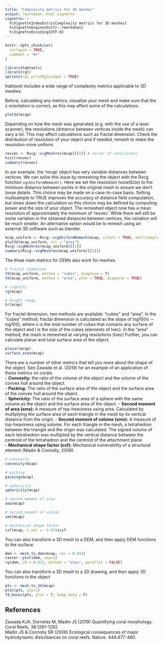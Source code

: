 ```yaml
---
title: "Complexity metrics for 3D meshes"
output: rmarkdown::html_vignette
vignette: >
  %\VignetteIndexEntry{Complexity metrics for 3D meshes}
  %\VignetteEngine{knitr::rmarkdown}
  %\VignetteEncoding{UTF-8}
---
```


```r
knitr::opts_chunk$set(
  collapse = TRUE,
  comment = "#>"
)
```

```r
library(habtools)
library(rgl)
options(rgl.printRglwidget = TRUE)
```

*habtools* includes a wide range of complexity metrics applicable to 3D meshes. 

Before, calculating any metrics, visualize your mesh and make sure that the z orientation is correct, as this may affect some of the calculations.
```r
plot3d(mcap)
```

Depending on how the mesh was generated (e.g. with the use of a laser scanner), the resolutions (distance between vertices inside the mesh) can vary a lot. This may affect calculations such as fractal dimension. Check the distribution of resolution of your object and if needed, remesh to make the resolution more uniform. 

```r
resvec <- Rvcg::vcgMeshres(mcap)[[2]] # vector of resolutions
hist(resvec)
summary(resvec)
```
In our example, the 'mcap' object has very variable distances between vertices. We can solve this issue by remeshing the object with the Rvcg function `vgcUniformRemesh()`. Here we set the resolution (voxelSize) to the minimum distance between points in the original mesh to ensure we don't loose details. This choice may be made on a case-to-case basis. Setting multisample to TRUE improves the accuracy of distance field computation, but slows down the calculation so this choice may be defined by computing power and the size of your object. The remeshed object now has a mean resolution of approximately the minimum of 'resvec'. While there will still be some variation in the obtained distances between vertices, the variation will be much smaller. An alternative option would be to remesh using an external 3D software such as blender. 

```r
mcap_uniform <- Rvcg::vcgUniformRemesh(mcap, silent = TRUE, multiSample = TRUE, voxelSize = min(resvec), mergeClost = TRUE)
plot3d(mcap_uniform, col = "grey")
Rvcg::vcgMeshres(mcap_uniform)[[1]]
summary(Rvcg::vcgMeshres(mcap_uniform)[[2]])
```


The three main metrics for DEMs also work for meshes. 
```r

# fractal dimension
fd(mcap_uniform, method = "cubes", diagnose = T)
fd(mcap_uniform, method = "area", plot = TRUE, diagnose = TRUE)

# rugosity
rg(mcap)

# height range 
hr(mcap)

```

For fractal dimension, two methods are available: "cubes" and "area". 
In the "cubes" method, fractal dimension is calculated as the slope of $log10(n) \sim log10(l)$, where n is the total number of cubes that contains any surface of the object and l is the size of the cubes (elements of lvec).
In the "area" method, the mesh is remeshed at varying resolutions (lvec) 
Further, you can calculate planar and total surface area of the object.
```r
planar(mcap)
surface_area(mcap)
```

              
There are a number of other metrics that tell you more about the shape of the object. See Zawada et al. (2019) for an example of an application of these metrics on corals.   
- **Convexity:** the ratio of the volume of the object and the volume of the convex hull around the object.     
- **Packing:** The ratio of the surface area of the object and the surface area of the convex hull around the object.    
- **Sphericity:** The ratio of the surface area of a sphere with the same volume as the object and the surface area of the object. 
- **Second moment of area (sma):** A measure of top-heaviness using area. Calculated by multiplying the surface area of each triangle in the mesh by its vertical distance from the origin.
- **Second moment of volume (smv):** A measure of top-heaviness using volume. For each triangle in the mesh, a tetrahedron between the triangle and the origin was calculated. The signed volume of each tetrahedron was multiplied by the vertical distance between the centroid of the tetrahedron and the centroid of the attachment plane.      
- **Mechanical shape factor (csf):**  Mechanical vulnerability of a structural element (Madin & Connolly, 2006).
```r
# convexity
convexity(mcap)

# packing
packing(mcap)

# sphericity
sphericity(mcap)

# second moment of area
sma(mcap)

# second moment of volume
smv(mcap)

# mechanical shape factor
csf(mcap, z_min = -3.65)$csf

```

You can also transform a 3D mesh to a DEM, and then apply DEM functions to the surface.

```r
dem <- mesh_to_dem(mcap, res = 0.015)
raster::plot(dem, asp=1)
rg(dem, L0 = 0.015, method = "area", parallel = FALSE) 

```

You can also transform a 3D mesh to a 2D drawing, and then apply 2D functions to the object

```r
pts <- mesh_to_2d(mcap)
plot(pts, asp=1)
fd_boxes(pts, plot = T, keep_data = F)
```

## References       
Zawada KJA, Dornelas M, Madin JS (2019) Quantifying coral morphology. Coral Reefs, 38:1281–1292.          
Madin JS & Connolly SR (2006) Ecological consequences of major hydrodynamic disturbances on coral reefs. Nature. 444:477-480.                


